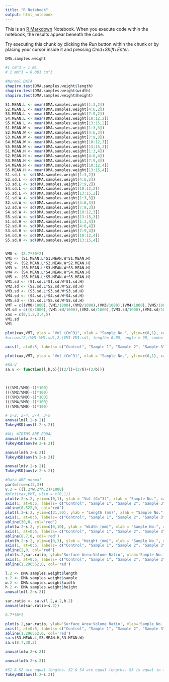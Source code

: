 ```yaml
---
title: "R Notebook"
output: html_notebook
---
```


This is an [R Markdown](http://rmarkdown.rstudio.com) Notebook. When you execute code within the notebook, the results appear beneath the code. 

Try executing this chunk by clicking the *Run* button within the chunk or by placing your cursor inside it and pressing *Cmd+Shift+Enter*. 

```r

DMA.samples.weight

#1 cm^3 = 1 mL
# 1 mm^3 = 0.001 cm^3

```
```r
#Normal DATA 
shapiro.test(DMA.samples.weight$length)
shapiro.test(DMA.samples.weight$width)
shapiro.test(DMA.samples.weight$height)

S1.MEAN.L <- mean(DMA.samples.weight[1:3,2])
S2.MEAN.L <- mean(DMA.samples.weight[4:6,2])
S3.MEAN.L <- mean(DMA.samples.weight[7:9,2])
S4.MEAN.L <- mean(DMA.samples.weight[10:12,2])
S5.MEAN.L <- mean(DMA.samples.weight[13:15,2])
S1.MEAN.W <- mean(DMA.samples.weight[1:3,3])
S2.MEAN.W <- mean(DMA.samples.weight[4:6,3])
S3.MEAN.W <- mean(DMA.samples.weight[7:9,3])
S4.MEAN.W <- mean(DMA.samples.weight[10:12,3])
S5.MEAN.W <- mean(DMA.samples.weight[13:15,3])
S1.MEAN.H <- mean(DMA.samples.weight[1:3,4])
S2.MEAN.H <- mean(DMA.samples.weight[4:6,4])
S3.MEAN.H <- mean(DMA.samples.weight[7:9,4])
S4.MEAN.H <- mean(DMA.samples.weight[10:12,4])
S5.MEAN.H <- mean(DMA.samples.weight[13:15,4])
S1.sd.L <- sd(DMA.samples.weight[1:3,2])
S2.sd.L <- sd(DMA.samples.weight[4:6,2])
S3.sd.L <- sd(DMA.samples.weight[7:9,2])
S4.sd.L <- sd(DMA.samples.weight[10:12,2])
S5.sd.L <- sd(DMA.samples.weight[13:15,2])
S1.sd.W <- sd(DMA.samples.weight[1:3,3])
S2.sd.W <- sd(DMA.samples.weight[4:6,3])
S3.sd.W <- sd(DMA.samples.weight[7:9,3])
S4.sd.W <- sd(DMA.samples.weight[10:12,3])
S5.sd.W <- sd(DMA.samples.weight[13:15,3])
S1.sd.H <- sd(DMA.samples.weight[1:3,4])
S2.sd.H <- sd(DMA.samples.weight[4:6,4])
S3.sd.H <- sd(DMA.samples.weight[7:9,4])
S4.sd.H <- sd(DMA.samples.weight[10:12,4])
S5.sd.H <- sd(DMA.samples.weight[13:15,4])


VM0 <- (8.7*30*2)
VM1 <- (S1.MEAN.L*S1.MEAN.W*S1.MEAN.H)
VM2 <- (S2.MEAN.L*S2.MEAN.W*S2.MEAN.H)
VM3 <- (S3.MEAN.L*S3.MEAN.W*S3.MEAN.H)
VM4 <- (S4.MEAN.L*S4.MEAN.W*S4.MEAN.H)
VM5 <- (S5.MEAN.L*S5.MEAN.W*S5.MEAN.H)
VM1.sd <- (S1.sd.L*S1.sd.W*S1.sd.H)
VM2.sd <- (S2.sd.L*S2.sd.W*S2.sd.H)
VM3.sd <- (S3.sd.L*S3.sd.W*S3.sd.H)
VM4.sd <- (S4.sd.L*S4.sd.W*S4.sd.H)
VM5.sd <- (S5.sd.L*S5.sd.W*S5.sd.H)
VMT = c((VM0/1000),(VM1/1000),(VM2/1000),(VM3/1000),(VM4/1000),(VM5/1000))
VM.sd = c((0/1000),(VM1.sd/1000),(VM2.sd/1000),(VM3.sd/1000),(VM4.sd/1000),(VM5.sd/1000))
xax = c(0,1,2,3,4,5)
VM1.sd
VM1

plot(xax,VMT, ylab = "Vol (Cm^3)", xlab = "Sample No.", ylim=c(0,1), xaxt = 'n')
#arrows(2,(VM1-VM1.sd),2,(VM1-VM1.sd), length= 0.05, angle = 90, code= 3 )

axis(1, at=0:5, labels= c("Control", "Sample 1", "Sample 2", "Sample 3", "Sample 4", "Sample 5"))   
```


```r
plot(xax,VMT, ylab = "Vol (Cm^3)", xlab = "Sample No.", ylim=c(0,1), xaxt = 'n')
```


```r

#SA:V
sa.v <- function(l,h,b){((2/l)+(2/h)+(2/b))}
  



```


```r
(((VM1/VM0)-1)*100)
(((VM2/VM0)-1)*100)
(((VM3/VM0)-1)*100)
(((VM4/VM0)-1)*100)
(((VM5/VM0)-1)*100)
```


```r
# 1-2, 2-4, 3-4, 3-5
anova(lm(l.2~s.2))
TukeyHSD(aov(l.2~s.2))
```


```r
#ALL WIDTHS ARE EQUAL
anova(lm(w.2~s.2))
TukeyHSD(aov(w.2~s.2))
```


```r
anova(lm(h.2~s.2))
TukeyHSD(aov(h.2~s.2))
```


```r

anova(lm(v.2~s.2))
TukeyHSD(aov(v.2~s.2))


```


```r
#Data ARE normal
par(mfrow=c(2,3))
v.2 = ((l.2*w.2*h.2)/1000)
#plot(xax,VMT, ylim = c(0,1))
plot(v.2~s.2, ylim=c(0,1), ylab = "Vol (Cm^3)", xlab = "Sample No.", xaxt = 'n')
axis(1, at=0:5, labels= c("Control", "Sample 1", "Sample 2", "Sample 3", "Sample 4", "Sample 5"))   
abline(0.522,0, col='red')
plot(l.2~s.2, ylim=c(21,30), ylab = "Length (mm)", xlab = "Sample No.", xaxt = 'n')
axis(1, at=0:5, labels= c("Control", "Sample 1", "Sample 2", "Sample 3", "Sample 4", "Sample 5")) 
abline(30,0, col='red')
plot(w.2~s.2, ylim=c(0,10), ylab = "Width (mm)", xlab = "Sample No.", xaxt = 'n')
axis(1, at=0:5, labels= c("Control", "Sample 1", "Sample 2", "Sample 3", "Sample 4", "Sample 5"))
abline(8.7,0, col='red')
plot(h.2~s.2, ylim=c(0,3), ylab = "Height (mm)", xlab = "Sample No.", xaxt = 'n')
axis(1, at=0:5, labels= c("Control", "Sample 1", "Sample 2", "Sample 3", "Sample 4", "Sample 5")) 
abline(2,0, col='red')
plot(s.2,sar.ratio, ylab='Surface Area:Volume Ratio', xlab='Sample No.', xaxt='n')
axis(1, at=0:5, labels= c("Control", "Sample 1", "Sample 2", "Sample 3", "Sample 4", "Sample 5"))
abline(1.296552,0, col='red')
```


```r
l.2 <- DMA.samples.weight$length
s.2 <- DMA.samples.weight$sample
w.2 <- DMA.samples.weight$width
h.2 <- DMA.samples.weight$height
anova(lm(l.2~s.2))
```


```r
sar.ratio <- sa.v(l.2,w.2,h.2)
anova(lm(sar.ratio~s.2))

8.7*30*2
```


```r
plot(s.2,sar.ratio, ylab='Surface Area:Volume Ratio', xlab='Sample No.', xaxt='n')
axis(1, at=0:5, labels= c("Control", "Sample 1", "Sample 2", "Sample 3", "Sample 4", "Sample 5"))  
abline(1.296552,0, col='red')
sa.v(S3.MEAN.L,S3.MEAN.H,S3.MEAN.W)
sa.v(8.7,30,2)
```


```r
anova(lm(w.2~s.2))
```


```r
anova(lm(h.2~s.2))
```


```r
#S1 & S2 are equal lengths. S2 & S4 are equal lengths. S3 is equal in length to S4 & S5. S4 and S5 
TukeyHSD(aov(l.2~s.2))
```

